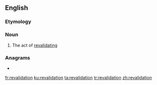 ==English==

===Etymology===
{{prefix|en|re|validation}}

===Noun===
{{en-noun}}

# The act of [[revalidate|revalidating]]

===Anagrams===
* {{l|en|derivational}}

[[fr:revalidation]]
[[ku:revalidation]]
[[ta:revalidation]]
[[tr:revalidation]]
[[zh:revalidation]]